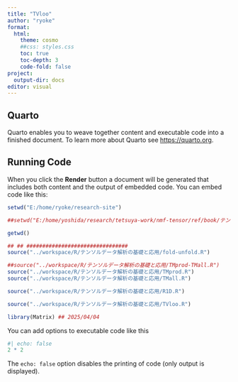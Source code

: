 ```yaml
---
title: "TVloo"
author: "ryoke"
format:
  html:
    theme: cosmo
    ##css: styles.css
    toc: true
    toc-depth: 3
    code-fold: false
project:
  output-dir: docs    
editor: visual
---
```


## Quarto

Quarto enables you to weave together content and executable code into a finished document. To learn more about Quarto see <https://quarto.org>.

## Running Code

When you click the **Render** button a document will be generated that includes both content and the output of embedded code. You can embed code like this:

```r
setwd("E:/home/ryoke/research-site")

##setwd("E:/home/yoshida/research/tetsuya-work/nmf-tensor/ref/book/テンソルネットワークの基礎と応用/to-students/workspace/R/tensor-analysis-basics/test")

getwd()

## ## ################################
source("../workspace/R/テンソルデータ解析の基礎と応用/fold-unfold.R")

##source("../workspace/R/テンソルデータ解析の基礎と応用/TMprod-TMall.R")
source("../workspace/R/テンソルデータ解析の基礎と応用/TMprod.R")
source("../workspace/R/テンソルデータ解析の基礎と応用/TMall.R")

source("../workspace/R/テンソルデータ解析の基礎と応用/R1D.R")

source("../workspace/R/テンソルデータ解析の基礎と応用/TVloo.R")

library(Matrix) ## 2025/04/04

```

You can add options to executable code like this

```r
#| echo: false
2 * 2
```

The `echo: false` option disables the printing of code (only output is displayed).
